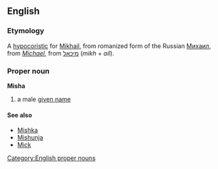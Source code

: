 ==English==
===Etymology===
A [[hypocoristic]] for [[Mikhail]], from romanized form of the Russian [[Михаил]], from ''[[Michael]]'', from {{Hebr.}} [[מיכאל]] (''mikh'' + ''ail'').

===Proper noun===
[[Category:English proper nouns]]
'''Misha'''
# a male [[given name]]
====See also====
* [[Mishka]]
* [[Mishunja]]
* [[Mick]]